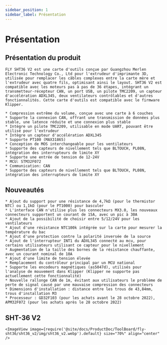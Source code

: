 ```yaml
---
sidebar_position: 1
sidebar_label: Présentation
---
```


# Présentation

## Présentation du produit

    FLY SHT36 V2 est une carte d'outils conçue par Guangzhou Merlen Electronic Technology Co., Ltd pour l'extrudeur d'imprimante 3D, utilisée pour remplacer les câbles complexes entre la carte mère et l'extrudeur avec quatre fils, optimisant ainsi le layout. SHT36 V2 est compatible avec les moteurs pas à pas de 36 étapes, intégrant un transmetteur-récepteur CAN, un port USB, un pilote TMC2209, un capteur d'accélération ADXL345, deux ventilateurs contrôlables et d'autres fonctionnalités. Cette carte d'outils est compatible avec le firmware Klipper.

    * Compression extrême du volume, conçue avec une carte à 6 couches
    * Supporte la connexion CAN, offrant une transmission de données plus stable, une latence réduite et une connexion plus stable
    * Intègre un pilote TMC2209, utilisable en mode UART, pouvant être utilisé pour l'extrudeur
    * Intègre un capteur d'accélération ADXL345
    * Supporte PT100 (MAX31865)
    * Conception de MOS interchangeable pour les ventilateurs
    * Supporte des capteurs de nivellement tels que BLTOUCH, PL08N, intégration des interrupteurs de limite XY
    * Supporte une entrée de tension de 12-24V 
    * MCU: STM32F072
    * Communication: CAN
    * Supporte des capteurs de nivellement tels que BLTOUCH, PL08N, intégration des interrupteurs de limite XY

## Nouveautés

    * Ajout du support pour une résistance de 4,7kΩ (pour le thermistor NTC) ou 1,1kΩ (pour le PT1000) pour basculer
    * L'interface CAN n'utilise plus les connecteurs MX3.0, les nouveaux connecteurs supportent un courant de 15A, avec un pic à 30A
    * Ajout de la possibilité de choisir entre 5/12/24V pour les ventilateurs
    * Ajout d'une résistance NTC100k intégrée sur la carte pour mesurer la température du bac
    * Ajout d'une protection contre la polarité inversée de la source
    * Ajout de l'interrupteur INT1 du ADXL345 connecté au mcu, pour certains utilisateurs utilisant ce capteur pour le nivellement
    * Augmentation de la taille des bornes de la résistance chauffante, avec un courant nominal de 10A
    * Ajout d'une limite de tension élevée
    * Remplacement du contrôleur principal par un MCU national
    * Supporte les encodeurs magnétiques (as5047d), utilisés pour l'analyse de mouvement dans Klipper (Klipper ne supporte pas actuellement cette fonctionnalité)
    * Nouvelle rallonge CAN de 1m, évitant aux utilisateurs le problème de perte de signal causé par une mauvaise compression des connecteurs
    * Dimensions d'installation : distance entre les trous de 43,84mm, trous d'installation M3
    * Processeur : GD32F103 (pour les achats avant le 28 octobre 2022), APM32F072 (pour les achats après le 28 octobre 2022)

## SHT-36 V2

    <ImageView image={require('@site/docs/ProductDoc/ToolBoard/fly-sht36/sht36_v2/img/sht36_v2.webp').default} size="70%" align="center" />
